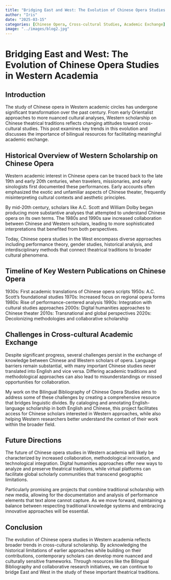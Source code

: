```yaml
---
title: "Bridging East and West: The Evolution of Chinese Opera Studies in Western Academia"
author: "Iris"
date: "2025-03-15"
categories: [Chinese Opera, Cross-cultural Studies, Academic Exchange]
image: "../images/blog2.jpg"
---
```


# Bridging East and West: The Evolution of Chinese Opera Studies in Western Academia

## Introduction

The study of Chinese opera in Western academic circles has undergone significant transformation over the past century. From early Orientalist approaches to more nuanced cultural analyses, Western scholarship on Chinese theatrical traditions reflects changing attitudes toward cross-cultural studies. This post examines key trends in this evolution and discusses the importance of bilingual resources for facilitating meaningful academic exchange.

## Historical Overview of Western Scholarship on Chinese Opera

Western academic interest in Chinese opera can be traced back to the late 19th and early 20th centuries, when travelers, missionaries, and early sinologists first documented these performances. Early accounts often emphasized the exotic and unfamiliar aspects of Chinese theater, frequently misinterpreting cultural contexts and aesthetic principles.

By mid-20th century, scholars like A.C. Scott and William Dolby began producing more substantive analyses that attempted to understand Chinese opera on its own terms. The 1980s and 1990s saw increased collaboration between Chinese and Western scholars, leading to more sophisticated interpretations that benefited from both perspectives.

Today, Chinese opera studies in the West encompass diverse approaches including performance theory, gender studies, historical analysis, and interdisciplinary methods that connect theatrical traditions to broader cultural phenomena.

## Timeline of Key Western Publications on Chinese Opera

1930s: First academic translations of Chinese opera scripts
1950s: A.C. Scott's foundational studies
1970s: Increased focus on regional opera forms
1980s: Rise of performance-centered analysis
1990s: Integration with cultural studies approaches
2000s: Digital humanities approaches to Chinese theater
2010s: Transnational and global perspectives
2020s: Decolonizing methodologies and collaborative scholarship

## Challenges in Cross-cultural Academic Exchange

Despite significant progress, several challenges persist in the exchange of knowledge between Chinese and Western scholars of opera. Language barriers remain substantial, with many important Chinese studies never translated into English and vice versa. Differing academic traditions and methodological approaches can also lead to misunderstandings or missed opportunities for collaboration.

My work on the Bilingual Bibliography of Chinese Opera Studies aims to address some of these challenges by creating a comprehensive resource that bridges linguistic divides. By cataloging and annotating English-language scholarship in both English and Chinese, this project facilitates access for Chinese scholars interested in Western approaches, while also helping Western researchers better understand the context of their work within the broader field.

## Future Directions

The future of Chinese opera studies in Western academia will likely be characterized by increased collaboration, methodological innovation, and technological integration. Digital humanities approaches offer new ways to analyze and preserve theatrical traditions, while virtual platforms can facilitate global scholarly communities that transcend geographic limitations.

Particularly promising are projects that combine traditional scholarship with new media, allowing for the documentation and analysis of performance elements that text alone cannot capture. As we move forward, maintaining a balance between respecting traditional knowledge systems and embracing innovative approaches will be essential.

## Conclusion

The evolution of Chinese opera studies in Western academia reflects broader trends in cross-cultural scholarship. By acknowledging the historical limitations of earlier approaches while building on their contributions, contemporary scholars can develop more nuanced and culturally sensitive frameworks. Through resources like the Bilingual Bibliography and collaborative research initiatives, we can continue to bridge East and West in the study of these important theatrical traditions.
